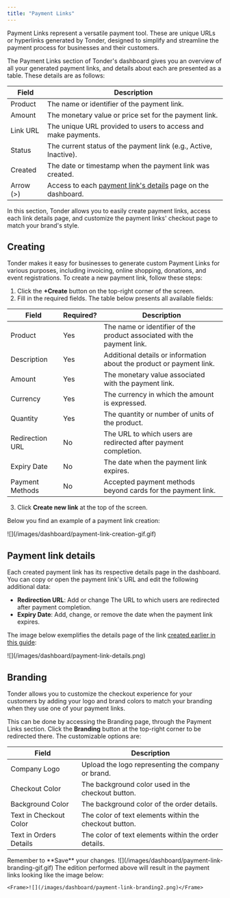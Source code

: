 ```yaml
---
title: "Payment Links"
---
```


Payment Links represent a versatile payment tool. These are unique URLs or hyperlinks generated by Tonder, designed to simplify and streamline the payment process for businesses and their customers.

The Payment Links section of Tonder's dashboard gives you an overview of all your generated payment links, and details about each are presented as a table. These details are as follows:

| Field    | Description                                                                           |
| -------- | ------------------------------------------------------------------------------------- |
| Product  | The name or identifier of the payment link.                                           |
| Amount   | The monetary value or price set for the payment link.                                 |
| Link URL | The unique URL provided to users to access and make payments.                         |
| Status   | The current status of the payment link (e.g., Active, Inactive).                      |
| Created  | The date or timestamp when the payment link was created.                              |
| Arrow (>)| Access to each [payment link's details](#payment-link-details) page on the dashboard. |

In this section, Tonder allows you to easily create payment links, access each link details page, and customize the payment links' checkout page to match your brand's style.

## Creating

Tonder makes it easy for businesses to generate custom Payment Links for various purposes, including invoicing, online shopping, donations, and event registrations. To create a new payment link, follow these steps:

1. Click the **+Create** button on the top-right corner of the screen.
2. Fill in the required fields. The table below presents all available fields:

| Field           | Required? | Description                                                             |
| --------------- | :-------- | ----------------------------------------------------------------------- |
| Product         | Yes       | The name or identifier of the product associated with the payment link. |
| Description     | Yes       | Additional details or information about the product or payment link.    |
| Amount          | Yes       | The monetary value associated with the payment link.                    |
| Currency        | Yes       | The currency in which the amount is expressed.                          |
| Quantity        | Yes       | The quantity or number of units of the product.                         |
| Redirection URL | No        | The URL to which users are redirected after payment completion.         |
| Expiry Date     | No        | The date when the payment link expires.                                 |
| Payment Methods | No        | Accepted payment methods beyond cards for the payment link.             |

3. Click **Create new link** at the top of the screen.

Below you find an example of a payment link creation:

<Frame>![](/images/dashboard/payment-link-creation-gif.gif)</Frame>

## Payment link details

Each created payment link has its respective details page in the dashboard. You can copy or open the payment link's URL and edit the following additional data:

- **Redirection URL**: Add or change The URL to which users are redirected after payment completion.
- **Expiry Date**: Add, change, or remove the date when the payment link expires.

The image below exemplifies the details page of the link [created earlier in this guide](#creating):

<Frame>![](/images/dashboard/payment-link-details.png)</Frame>

## Branding

Tonder allows you to customize the checkout experience for your customers by adding your logo and brand colors to match your branding when they use one of your payment links.

This can be done by accessing the Branding page, through the Payment Links section. Click the **Branding** button at the top-right corner to be redirected there. The customizable options are:

| Field                  | Description                                            |
| ---------------------- | ------------------------------------------------------ |
| Company Logo           | Upload the logo representing the company or brand.     |
| Checkout Color         | The background color used in the checkout button.      |
| Background Color       | The background color of the order details.             |
| Text in Checkout Color | The color of text elements within the checkout button. |
| Text in Orders Details | The color of text elements within the order details.   |

<Note>
  Remember to **Save** your changes.
</Note>

<AccordionGroup>
  <Accordion title="Editing" icon="pen-to-square">
    <Frame>![](/images/dashboard/payment-link-branding-gif.gif)</Frame>
  </Accordion>

  <Accordion title="Result" icon="equals">
    The edition performed above will result in the payment links looking like the image below:

    <Frame>![](/images/dashboard/payment-link-branding2.png)</Frame>
  </Accordion>

</AccordionGroup>





